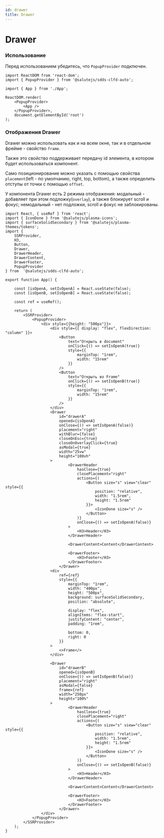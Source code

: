 ```yaml
---
id: drawer
title: Drawer
---
```



# Drawer
<Description name="Drawer" />
<PropsTable name="Drawer" />

### Использование

Перед использованием убедитесь, что `PopupProvider` подключен.

```tsx title="index.ts"
import ReactDOM from 'react-dom';
import { PopupProvider } from '@salutejs/sdds-clfd-auto';

import { App } from './App';

ReactDOM.render(
    <PopupProvider>
        <App />
    </PopupProvider>,
    document.getElementById('root')
);
```

### Отображения Drawer

Drawer можно использовать как и на всем окне, так и в отдельном фрейме - свойство `frame`.

Также это свойство поддерживает передачу id элемента, в котором будет использоваться компонент.

Само позиционирование можно указать с помощью свойства `placement`(left - по умолчанию, right, top, bottom),
 а также определить отступы от точки с помощью `offset`.

У компонента Drawer есть 2 режима отображения:
модальный - добавляет при этом подложку(`overlay`), а также блокирует scroll и фокус;
немодальный - нет подложки, scroll и фокус не заблокированы.

```tsx live
import React, { useRef } from 'react';
import { IconDone } from '@salutejs/plasma-icons';
import { surfaceSolidSecondary } from '@salutejs/plasma-themes/tokens';
import {
    SSRProvider,
    H3,
    Button,
    Drawer,
    DrawerHeader,
    DrawerContent,
    DrawerFooter,
    PopupProvider
} from  '@salutejs/sdds-clfd-auto';

export function App() {

    const [isOpenA, setIsOpenA] = React.useState(false);
    const [isOpenB, setIsOpenB] = React.useState(false);

    const ref = useRef();

    return (
        <SSRProvider>
            <PopupProvider>
                <div style={{height: "500px"}}>
                    <div style={{ display: "flex", flexDirection: "column" }}>
                        <Button
                            text="Открыть в document"
                            onClick={() => setIsOpenA(true)}
                            style={{
                                marginTop: "1rem",
                                width: "15rem"
                            }}
                        />
                        <Button
                            text="Открыть во Frame"
                            onClick={() => setIsOpenB(true)}
                            style={{
                                marginTop: "1rem",
                                width: "15rem"
                            }}
                        />
                    </div>
                    <Drawer
                        id="drawerA"
                        opened={isOpenA}
                        onClose={() => setIsOpenA(false)}
                        placement="right"
                        withBlur={false}
                        closeOnEsc={true}
                        closeOnOverlayClick={true}
                        asModal={true}
                        width="25vw"
                        height="100vh"
                    >
                            <DrawerHeader
                                hasClose={true}
                                closePlacement="right"
                                actions={(
                                    <Button size="s" view="clear" style={{
                                        position: "relative",
                                        width: "1.5rem",
                                        height: "1.5rem"
                                    }}>
                                        <IconDone size="s" />
                                    </Button>
                                )}
                                onClose={() => setIsOpenA(false)}
                            >
                                <H3>Header</H3>
                            </DrawerHeader>

                            <DrawerContent>Content</DrawerContent>

                            <DrawerFooter>
                                <H3>Footer</H3>
                            </DrawerFooter>
                        </Drawer>
                    <div
                        ref={ref}
                        style={{
                            marginTop: "1rem",
                            width: "400px",
                            height: "500px",
                            background: surfaceSolidSecondary,
                            position: "absolute",

                            display: "flex",
                            alignItems: "flex-start",
                            justifyContent: "center",
                            padding: "1rem",

                            bottom: 0,
                            right: 0
                        }}
                    >
                        <>Frame</>
                    </div>

                    <Drawer
                        id="drawerB"
                        opened={isOpenB}
                        onClose={() => setIsOpenB(false)}
                        placement="right"
                        asModal={false}
                        frame={ref}
                        width="250px"
                        height="100%"
                    >
                            <DrawerHeader
                                hasClose={true}
                                closePlacement="right"
                                actions={(
                                    <Button size="s" view="clear" style={{
                                        position: "relative",
                                        width: "1.5rem",
                                        height: "1.5rem"
                                    }}>
                                        <IconDone size="s" />
                                    </Button>
                                )}
                                onClose={() => setIsOpenB(false)}
                            >
                                <H3>Header</H3>
                            </DrawerHeader>

                            <DrawerContent>Content</DrawerContent>

                            <DrawerFooter>
                                <H3>Footer</H3>
                            </DrawerFooter>
                        </Drawer>
                </div>
            </PopupProvider>
        </SSRProvider>
    );
}
```
